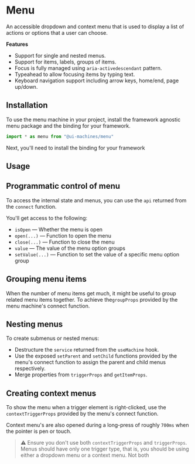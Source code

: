 # Menu

An accessible dropdown and context menu that is used to display a list of
actions or options that a user can choose.

<Showcase id="Menu" />

**Features**

- Support for single and nested menus.
- Support for items, labels, groups of items.
- Focus is fully managed using `aria-activedescendant` pattern.
- Typeahead to allow focusing items by typing text.
- Keyboard navigation support including arrow keys, home/end, page up/down.

## Installation

To use the menu machine in your project, install the framework agnostic menu
package and the binding for your framework.


```jsx
import * as menu from "@ui-machines/menu"
```

Next, you'll need to install the binding for your framework

<CodeSnippet id="menu/installation.mdx" />

## Usage

<CodeSnippet id="menu/usage.mdx" />

## Programmatic control of menu

To access the internal state and menus, you can use the `api` returned from the
`connect` function.

You'll get access to the following:

- `isOpen` — Whether the menu is open
- `open(...)` — Function to open the menu
- `close(...)` — Function to close the menu
- `value` — The value of the menu option groups
- `setValue(...)` — Function to set the value of a specific menu option group

<CodeSnippet id="menu/programmatic-control.mdx" />

## Grouping menu items

When the number of menu items get much, it might be useful to group related menu
items together. To achieve the`groupProps` provided by the menu machine's
connect function.

<CodeSnippet id="menu/grouping-items.mdx" />

## Nesting menus

To create submenus or nested menus:

- Destructure the `service` returned from the `useMachine` hook.
- Use the exposed `setParent` and `setChild` functions provided by the menu's
  connect function to assign the parent and child menus respectively.
- Merge properties from `triggerProps` and `getItemProps`.

<CodeSnippet id="menu/nested-menu.mdx" />

## Creating context menus

To show the menu when a trigger element is right-clicked, use the
`contextTriggerProps` provided by the menu's connect function.

Context menu's are also opened during a long-press of roughly `700ms` when the
pointer is pen or touch.

<CodeSnippet id="menu/context-menu.mdx" />

> ⚠️ Ensure you don't use both `contextTriggerProps` and `triggerProps`. Menus
> should have only one trigger type, that is, you should be using either a
> dropdown menu or a context menu. Not both

